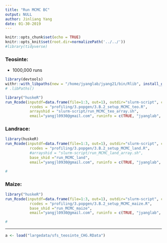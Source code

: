 ```yaml
---
title: "Run MCMC BC"
output: NULL
author: Jinliang Yang
date: 01-30-2019
---
```



```r
knitr::opts_chunk$set(echo = TRUE) 
knitr::opts_knit$set(root.dir=normalizePath('../../')) 
#library(tidyverse)
```




### Teosinte:

- 1000,000 runs
```r
library(devtools)
withr::with_libpaths(new = "/home/jyanglab/jyang21/bin/Rlib", install_github('yangjl/huskeR'))
# .libPaths()

library("huskeR")
run_Rcode(inputdf=data.frame(file=1:3, out=1), outdir="slurm-script", cmdno=1,
           rcodes = "profiling/3.popgen/3.B.2_setup_MCMC_teo.R",
           arrayshid = "slurm-script/run_MCMC_teo_array.sh",
           email="yangjl0930@gmail.com", runinfo = c(TRUE, "jyanglab", 2, "10G", "36:00:00"))


```

### Landrace:
```r
library(huskeR)
run_Rcode(inputdf=data.frame(file=1:3, out=1), outdir="slurm-script", cmdno=1,
           rcodes = "profiling/3.popgen/3.B.2_setup_MCMC_land.R",
           #arrayshid = "slurm-script/run_MCMC_land_array.sh",
           base_shid ="run_MCMC_land",
           email="yangjl0930@gmail.com", runinfo = c(TRUE, "jyanglab", 2, "10G", "36:00:00"))

#
```

### Maize:
```r
library("huskeR")
run_Rcode(inputdf=data.frame(file=1:3, out=1), outdir="slurm-script", cmdno=1,
           rcodes = "profiling/3.popgen/3.B.2_setup_MCMC_maize.R",
           base_shid ="run_MCMC_maize",
           email="yangjl0930@gmail.com", runinfo = c(TRUE, "jyanglab", 2, "10G", "36:00:00"))

#
```

------------------

```r
a <- load("largedata/sfs_teosinte_CHG.RData")
```





